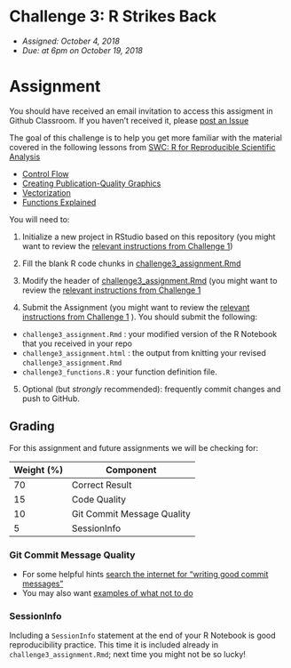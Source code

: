 # Challenge 3: R Strikes Back
- *Assigned: October 4, 2018*
- *Due: at 6pm on October 19, 2018*

# Assignment
You should have received an email invitation to access this assigment in Github Classroom.  If you haven't received it, please [post an Issue](https://github.com/IBIEM/community/issues)

The goal of this challenge is to help you get more familiar with the material covered in the following lessons from [SWC: R for Reproducible Scientific Analysis](http://swcarpentry.github.io/r-novice-gapminder/)

- [Control Flow](http://swcarpentry.github.io/r-novice-gapminder/07-control-flow/)
- [Creating Publication-Quality Graphics](http://swcarpentry.github.io/r-novice-gapminder/08-plot-ggplot2/)
- [Vectorization](http://swcarpentry.github.io/r-novice-gapminder/09-vectorization/)
- [Functions Explained](http://swcarpentry.github.io/r-novice-gapminder/10-functions/)


You will need to:

1. Initialize a new project in RStudio based on this repository (you might want to review the [relevant instructions from Challenge 1](https://github.com/IBIEM/challenge_1/blob/master/README.Rmd#initialize-a-new-project))

2. Fill the blank R code chunks in [challenge3_assignment.Rmd](challenge3_assignment.Rmd)

3. Modify the header of [challenge3_assignment.Rmd](challenge3_assignment.Rmd) (you might want to review the [relevant instructions from Challenge 1](https://github.com/IBIEM/challenge_1/blob/master/README.Rmd#modify-the-header)

4. Submit the Assignment (you might want to review the [relevant instructions from Challenge 1](https://github.com/IBIEM/challenge_1/blob/master/README.Rmd#submitting-the-assignment) ).  You should submit the following:
  - `challenge3_assignment.Rmd` : your modified version of the R Notebook that you received in your repo
  - `challenge3_assignment.html` : the output from knitting your revised `challenge3_assignment.Rmd`
  - `challenge3_functions.R` : your function definition file.

5. Optional (but *strongly* recommended): frequently commit changes and push to GitHub.


## Grading
For this assignment and future assignments we will be checking for:

| Weight (%) | Component                  |
|------------+----------------------------|
|         70 | Correct Result             |
|         15 | Code Quality               |
|         10 | Git Commit Message Quality |
|          5 | SessionInfo                |


### Git Commit Message Quality
  - For some helpful hints [search the internet for "writing good commit messages"](https://duckduckgo.com/?q=writing+good+commit+messages)
  - You may also want [examples of what not to do](https://xkcd.com/1296/)

### SessionInfo
Including a `SessionInfo` statement at the end of your R Notebook is good reproducibility practice.  This time it is included already in `challenge3_assignment.Rmd`; next time you might not be so lucky! 

